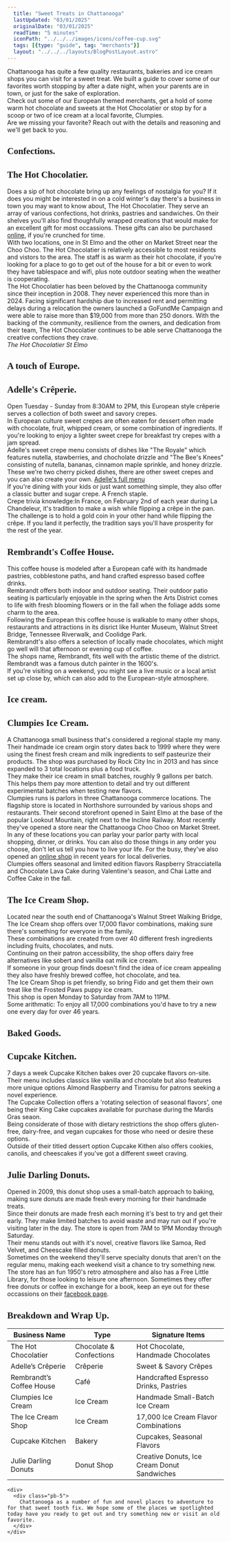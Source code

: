 ```yaml
---
  title: "Sweet Treats in Chattanooga"
  lastUpdated: "03/01/2025"
  originalDate: "03/01/2025"
  readTime: "5 minutes"
  iconPath: "../../../images/icons/coffee-cup.svg"
  tags: [{type: "guide", tag: "merchants"}]
  layout: "../../../layouts/BlogPostLayout.astro"
---
```


<div>
  <section class="text-2xl pb-10 pt-10">
    <div>
      <div class="pb-5">
        Chattanooga has quite a few quality restaurants, bakeries and ice cream shops you can visit for a sweet treat. We built a guide to cover some of our favorites worth stopping by after a date night, when your parents are in town, or just for the sake of exploration.
      </div>
      <div class="pb-5">
        Check out some of our European themed merchants, get a hold of some warm hot chocolate and sweets at the Hot Chocolatier or stop by for a scoop or two of ice cream at a local favorite, Clumpies.
      </div>
      <div class="pb-5">
        Are we missing your favorite? <a mailto="jack@thingshappening.com">Reach out</a> with the details and reasoning and we'll get back to you.
      </div>
    </div>
  </section>

  <section class="text-2xl pb-10">
    <h2 class="text-5xl" style="font-family: 'Libre Baskerville', serif;">
      Confections<span class="color-pink ml-1"><b>.</b></span>
    </h2>
    <div>
      <h2 class="text-3xl" style="font-family: 'Libre Baskerville', serif;">The Hot Chocolatier<span class="color-pink ml-1"><b>.</b></span></h2>
      <div class="pb-5">
        Does a sip of hot chocolate bring up any feelings of nostalgia for you? If it does you might be interested in on a cold winter's day there's a business in town you may want to know about, The Hot Chocolatier. They serve an array of various confections, hot drinks, pastries and sandwiches. On their shelves you'll also find thoughfully wrapped creations that would make for an excellent gift for most occassions. These gifts can also be purchased <a href="https://thehotchocolatier.com/collections/all" target="_blank">online</a>, if you're crunched for time.
      </div>
      <div class="pb-5">
        With two locations, one in St Elmo and the other on Market Street near the Choo Choo. The Hot Chocolatier is relatively accessible to most residents and vistors to the area. The staff is as warm as their hot chocolate, if you're looking for a place to go to get out of the house for a bit or even to work they have tablespace and wifi, plus note outdoor seating when the weather is cooperating. 
      </div>
      <div class="pb-5">
        The Hot Chocolatier has been beloved by the Chattanooga community since their inception in 2008. They never experienced this more than in 2024. Facing significant hardship due to increased rent and permitting delays during a relocation the owners launched a GoFundMe Campaign and were able to raise more than $19,000 from more than 250 donors. With the backing of the community, resilience from the owners, and dedication from their team, The Hot Chocolatier continues to be able serve Chattanooga the creative confections they crave.
      </div>
    </div>
  </section>

  <div class="pb-2 text-2xl">
    <div class="flex flex-col justify-center items-center mb-16 mt-16">
      <OptimizedImage  src="/images/chattanooga_guides/shops/hot-chocolatier1.jpg" alt="The Hotchocolatier, outside photo. St Elmo, Chattanooga" />
      <div class="text-center">
        <em>The Hot Chocolatier St Elmo</em>
      </div>
    </div>
  </div>

  <section class="text-2xl pb-10">
    <h2 class="text-5xl" style="font-family: 'Libre Baskerville', serif;">
      A touch of Europe<span class="color-pink ml-1"><b>.</b></span>
    </h2>
    <div>
      <h2 class="text-3xl" style="font-family: 'Libre Baskerville', serif;">Adelle's Crêperie<span class="color-pink ml-1"><b>.</b></span></h2>
      <div class="pb-5">
        Open Tuesday - Sunday from 8:30AM to 2PM, this European style crêperie serves a collection of both sweet and savory crepes.
      </div>
      <div class="pb-5">
        In European culture sweet crepes are often eaten for dessert often made with chocolate, fruit, whipped cream, or some combination of ingredients. If you're looking to enjoy a lighter sweet crepe for breakfast try crepes with a jam spread.
      </div>
      <div class="pb-5">
        Adelle's sweet crepe menu consists of dishes like "The Royale" which features nutella, stawberries, and chocholate drizzle and "The Bee's Knees" consisting of nutella, bananas, cinnamon maple sprinkle, and honey drizzle. These we're two cherry picked dishes, there are other sweet crepes and you can also create your own. <a href="https://www.adellescreperie.com/menu" target="_blank">Adelle's full menu</a>
      </div>
      <div class="pb-5">
        If you're dining with your kids or just want something simple, they also offer a classic butter and sugar crepe. A French staple. 
      </div>
      <div>
        <span class="font-bold">Crepe trivia knowledge:</span><span>In France, on February 2nd of each year during La Chandeleur, it's tradition to make a wish while flipping a crêpe in the pan. The challenge is to hold a gold coin in your other hand while flipping the crêpe. If you land it perfectly, the tradition says you'll have prosperity for the rest of the year.</span>
      </div>
    </div>
    <div>
      <h2 class="text-3xl" style="font-family: 'Libre Baskerville', serif;">Rembrandt's Coffee House<span class="color-pink ml-1"><b>.</b></span></h2>
      <div class="pb-5">
        This coffee house is modeled after a European café with its handmade pastries, cobblestone paths, and hand crafted espresso based coffee drinks.
      </div>
      <div class="pb-5">
        Rembrandt offers both indoor and outdoor seating. Their outdoor patio seating is particularly enjoyable in the spring when the Arts District comes to life with fresh blooming flowers or in the fall when the foliage adds some charm to the area.
      </div>
      <div class="pb-5">
        Following the European this coffee house is walkable to many other shops, restaurants and attractions in its disrict like Hunter Museum, Walnut Street Bridge, Tennessee Riverwalk, and Coolidge Park.
      </div>
      <div class="pb-5">
        Rembrandt's also offers a selection of locally made chocolates, which might go well will that afternoon or evening cup of coffee.
      </div>
      <div class="pb-5">
        The shops name, Rembrandt, fits well with the artistic theme of the district. Rembrandt was a famous dutch painter in the 1600's.
      </div>
      <div class="pb-5">
        If you're visiting on a weekend, you might see a live music or a local artist set up close by, which can also add to the European-style atmosphere.
      </div>
    </div>    
  </section>

  <section class="text-2xl pb-10">
    <h2 class="text-5xl" style="font-family: 'Libre Baskerville', serif;">
      Ice cream<span class="color-pink ml-1"><b>.</b></span>
    </h2>
    <div>
      <h2 class="text-3xl" style="font-family: 'Libre Baskerville', serif;">Clumpies Ice Cream<span class="color-pink ml-1"><b>.</b></span></h2>
      <div class="pb-5">
        A Chattanooga small business that's considered a regional staple my many. Their handmade ice cream orgin story dates back to 1999 where they were using the finest fresh cream and milk ingredients to self pasteurize their products. The shop was purchased by Rock City Inc in 2013 and has since expanded to 3 total locations plus a food truck.
      </div>
      <div class="pb-5">
        They make their ice cream in small batches, roughly 9 gallons per batch. This helps them pay more attention to detail and try out different experimental batches when testing new flavors.
      </div>      
      <div class="pb-5">
        Clumpies runs is parlors in three Chattanooga commerce locations. The flagship store is located in Northshore surrounded by various shops and restaurants. Their second storefront opened in Saint Elmo at the base of the popular Lookout Mountain, right next to the Incline Railway. Most recently they've opened a store near the Chattanooga Choo Choo on Market Street. 
      </div>
      <div class="pb-5">
        In any of these locations you can parlay your parlor party with local shopping, dinner, or drinks. You can also do those things in any order you choose, don't let us tell you how to live your life. For the busy, they've also opened an <a href="https://clumpies.com/" target="_blank">online shop</a> in recent years for local deliveries.
      </div>
      <div class="pb-5">
        Clumpies offers seasonal and limited edition flavors Raspberry Stracciatella and Chocolate Lava Cake during Valentine's season, and Chai Latte and Coffee Cake in the fall. 
      </div>    
    </div>
    <div>
      <h2 class="text-3xl" style="font-family: 'Libre Baskerville', serif;">The Ice Cream Shop<span class="color-pink ml-1"><b>.</b></span></h2>
      <div class="pb-5">
        Located near the south end of Chattanooga's Walnut Street Walking Bridge, The Ice Cream shop offers over 17,000 flavor combinations, making sure there's something for everyone in the family.
      </div>
      <div class="pb-5">
        These combinations are created from over 40 different fresh ingredients including fruits, chocolates, and nuts.
      </div>
      <div class="pb-5">
        Continuing on their patron accessibility, the shop offers dairy free alternatives like sobert and vanilla oat milk ice cream.
      </div>
      <div class="pb-5">
        If someone in your group finds doesn't find the idea of ice cream appealing they also have freshly brewed coffee, hot chocolate, and tea.
      </div>      
      <div class="pb-5">
        The Ice Cream Shop is pet friendly, so bring Fido and get them their own treat like the Frosted Paws puppy ice cream.
      </div>
      <div class="pb-5">
        This shop is open Monday to Saturday from 7AM to 11PM.
      </div>
      <div class="pb-5">
        <span class="font-bold">Some arithmatic: </span><span> To enjoy all 17,000 combinations you'd have to try a new one every day for over 46 years.</span>
      </div>    
    </div>    
  </section>

  <section class="text-2xl pb-10">
    <h2 class="text-5xl" style="font-family: 'Libre Baskerville', serif;">
      Baked Goods<span class="color-pink ml-1"><b>.</b></span>
    </h2>
    <div>
      <h2 class="text-3xl" style="font-family: 'Libre Baskerville', serif;">Cupcake Kitchen<span class="color-pink ml-1"><b>.</b></span></h2>
      <div class="pb-5">
        7 days a week Cupcake Kitchen bakes over 20 cupcake flavors on-site.
      </div>
      <div class="pb-5">
        Their menu includes classics like vanilla and chocolate but also features more unique options Almond Raspberry and Tiramisu for patrons seeking a novel experience.
      </div>
      <div class="pb-5">
        The Cupcake Collection offers a 'rotating selection of seasonal flavors', one being their King Cake cupcakes available for purchase during the Mardis Gras seaon.
      </div>
      <div class="pb-5">
        Being considerate of those with dietary restrictions the shop offers gluten-free, dairy-free, and vegan cupcakes for those who need or desire these options.
      </div>
      <div class="pb-5">
        Outside of their titled dessert option Cupcake Kithen also offers cookies, canolis, and cheescakes if you've got a different sweet craving.
      </div>      
    </div>    
    <div>
      <h2 class="text-3xl" style="font-family: 'Libre Baskerville', serif;">Julie Darling Donuts<span class="color-pink ml-1"><b>.</b></span></h2>
      <div class="pb-5">
        Opened in 2009, this donut shop uses a small-batch approach to baking, making sure donuts are made fresh every morning for their handmade treats.
      </div>
      <div class="pb-5">
        Since their donuts are made fresh each morning it's best to try and get their early. They make limited batches to avoid waste and may run out if you're visiting later in the day. The store is open from 7AM to 1PM Monday through Saturday.
      </div>
      <div class="pb-5">
        Their menu stands out with it's novel, creative flavors like Samoa, Red Velvet, and Cheescake filled donuts. 
      </div>
      <div class="pb-5">
        Sometimes on the weekend they'll serve specialty donuts that aren't on the regular menu, making each weekend visit a chance to try something new.
      </div>
      <div class="pb-5">
        The store has an fun 1950's retro atmosphere and also has a Free Little Library, for those looking to leisure one afternoon. Sometimes they offer free donuts or coffee in exchange for a book, keep an eye out for these occassions on their <a href="https://www.facebook.com/JDDnooga/" target="_blank">facebook page</a>. 
      </div>    
    </div>
  </section>  

  <section class="text-2xl pb-10">
    <h2 class="text-4xl pb-5" style="font-family: 'Libre Baskerville', serif;">Breakdown and Wrap Up<span class="color-pink ml-1"><b>.</b></span></h2>
    <table class="min-w-full border border-gray-300 shadow-md rounded-lg overflow-hidden">
      <thead class="bg-gray-100 text-gray-700 uppercase text-sm">
          <tr>
              <th class="px-4 py-2 text-left border-b">Business Name</th>
              <th class="px-4 py-2 text-left border-b">Type</th>
              <th class="px-4 py-2 text-left border-b">Signature Items</th>
          </tr>
      </thead>
      <tbody class="text-gray-900">
          <tr class="border-b hover:bg-gray-50">
              <td class="px-4 py-3">The Hot Chocolatier</td>
              <td class="px-4 py-3">Chocolate & Confections</td>
              <td class="px-4 py-3">Hot Chocolate, Handmade Chocolates</td>
          </tr>
          <tr class="border-b hover:bg-gray-50">
              <td class="px-4 py-3">Adelle’s Crêperie</td>
              <td class="px-4 py-3">Crêperie</td>
              <td class="px-4 py-3">Sweet & Savory Crêpes</td>
          </tr>
          <tr class="border-b hover:bg-gray-50">
              <td class="px-4 py-3">Rembrandt’s Coffee House</td>
              <td class="px-4 py-3">Café</td>
              <td class="px-4 py-3">Handcrafted Espresso Drinks, Pastries</td>
          </tr>
          <tr class="border-b hover:bg-gray-50">
              <td class="px-4 py-3">Clumpies Ice Cream</td>
              <td class="px-4 py-3">Ice Cream</td>
              <td class="px-4 py-3">Handmade Small-Batch Ice Cream</td>
          </tr>
          <tr class="border-b hover:bg-gray-50">
              <td class="px-4 py-3">The Ice Cream Shop</td>
              <td class="px-4 py-3">Ice Cream</td>
              <td class="px-4 py-3">17,000 Ice Cream Flavor Combinations</td>
          </tr>
          <tr class="border-b hover:bg-gray-50">
              <td class="px-4 py-3">Cupcake Kitchen</td>
              <td class="px-4 py-3">Bakery</td>
              <td class="px-4 py-3">Cupcakes, Seasonal Flavors</td>
          </tr>
          <tr class="hover:bg-gray-50">
              <td class="px-4 py-3">Julie Darling Donuts</td>
              <td class="px-4 py-3">Donut Shop</td>
              <td class="px-4 py-3">Creative Donuts, Ice Cream Donut Sandwiches</td>
          </tr>
      </tbody>
    </table>

    <div>
      <div class="pb-5">
        Chattanooga as a number of fun and novel places to adventure to for that sweet tooth fix. We hope some of the places we spotlighted today have you ready to get out and try something new or visit an old favorite.
      </div>
    </div>
  </section>  
</div>